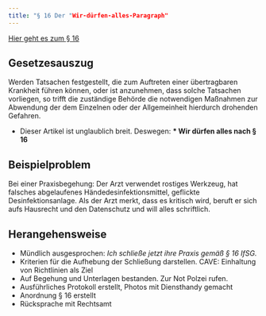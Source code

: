 ```yaml
---
title: "§ 16 Der "Wir-dürfen-alles-Paragraph"
---
```



[Hier geht es zum § 16](https://www.gesetze-im-internet.de/ifsg/__16.html)

::: {.callout-tip}
## Gesetzesauszug
Werden Tatsachen festgestellt, die zum Auftreten einer übertragbaren Krankheit führen können, oder ist anzunehmen, dass solche Tatsachen vorliegen, so trifft die zuständige Behörde die notwendigen Maßnahmen zur Abwendung der dem Einzelnen oder der Allgemeinheit hierdurch drohenden Gefahren.
:::


* Dieser Artikel ist unglaublich breit. Deswegen: __* Wir dürfen alles nach § 16__


::: {.panel-tabset}
## Beispielproblem
Bei einer Praxisbegehung: Der Arzt verwendet rostiges Werkzeug, hat falsches abgelaufenes Händedesinfektionsmittel, geflickte Desinfektionsanlage. Als der Arzt merkt, dass es kritisch wird,  beruft er sich aufs Hausrecht und den Datenschutz und will alles schriftlich. 

## Herangehensweise
* Mündlich ausgesprochen: _Ich schließe jetzt ihre Praxis gemäß § 16 IfSG._
* Kriterien für die Aufhebung der Schließung darstellen. CAVE: Einhaltung von Richtlinien als Ziel 
* Auf Begehung und Unterlagen bestanden. Zur Not Polzei rufen.
* Ausführliches Protokoll erstellt, Photos mit Diensthandy gemacht
* Anordnung § 16 erstellt
* Rücksprache mit Rechtsamt

:::

